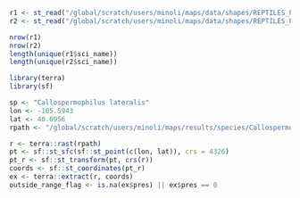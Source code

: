 ```r

r1 <- st_read("/global/scratch/users/minoli/maps/data/shapes/REPTILES_PART1.shp")
r2 <- st_read("/global/scratch/users/minoli/maps/data/shapes/REPTILES_PART2.shp")

nrow(r1)
nrow(r2)
length(unique(r1$sci_name))
length(unique(r2$sci_name))

```

```r
library(terra)
library(sf)

sp <- "Callospermophilus lateralis"
lon <- -105.5943
lat <- 40.6956
rpath <- "/global/scratch/users/minoli/maps/results/species/Callospermophilus_lateralis/range_raster.tif"

r <- terra::rast(rpath)
pt <- sf::st_sfc(sf::st_point(c(lon, lat)), crs = 4326)
pt_r <- sf::st_transform(pt, crs(r))
coords <- sf::st_coordinates(pt_r)
ex <- terra::extract(r, coords)
outside_range_flag <- is.na(ex$pres) || ex$pres == 0
```

